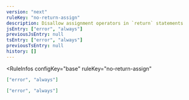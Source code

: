 ```yaml
---
version: "next"
ruleKey: "no-return-assign"
description: Disallow assignment operators in `return` statements
jsEntry: ["error", "always"]
previousJsEntry: null
tsEntry: ["error", "always"]
previousTsEntry: null
history: []
---
```


<RuleInfos 
  configKey="base" 
  ruleKey="no-return-assign" 
>

```json
["error", "always"]
```

```json
["error", "always"]
```

</RuleInfos>
